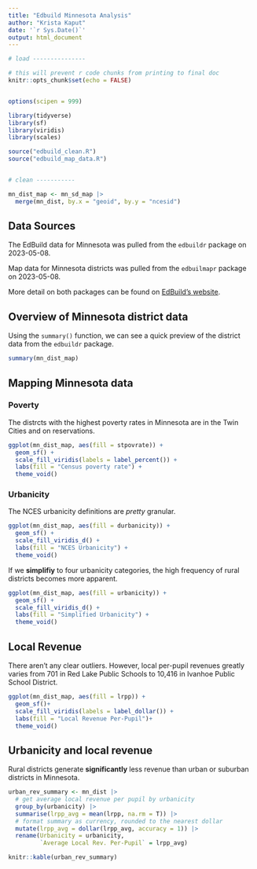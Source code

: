 ```yaml
---
title: "Edbuild Minnesota Analysis"
author: "Krista Kaput"
date: '`r Sys.Date()`'
output: html_document
---
```


```r

# load ---------------

# this will prevent r code chunks from printing to final doc
knitr::opts_chunk$set(echo = FALSE)


options(scipen = 999)

library(tidyverse)
library(sf)
library(viridis)
library(scales)

source("edbuild_clean.R")
source("edbuild_map_data.R")


# clean -----------

mn_dist_map <- mn_sd_map |> 
  merge(mn_dist, by.x = "geoid", by.y = "ncesid")

```

## Data Sources

The EdBuild data for Minnesota was pulled from the `edbuildr` package on 2023-05-08.

Map data for Minnesota districts was pulled from the `edbuilmapr` package on 2023-05-08.

More detail on both packages can be found on [EdBuild's website](http://viz.edbuild.org/workshops/edbuildr/).

## Overview of Minnesota district data

Using the `summary()` function, we can see a quick preview of the district data from the `edbuildr` package.

```r
summary(mn_dist_map)
```

## Mapping Minnesota data


### Poverty 

The distrcts with the highest poverty rates in Minnesota are in the Twin Cities and on reservations. 

```r

ggplot(mn_dist_map, aes(fill = stpovrate)) +
  geom_sf() + 
  scale_fill_viridis(labels = label_percent()) +
  labs(fill = "Census poverty rate") +
  theme_void()

```

### Urbanicity

The NCES urbanicity definitions are *pretty* granular.

```r

ggplot(mn_dist_map, aes(fill = durbanicity)) +
  geom_sf() + 
  scale_fill_viridis_d() +
  labs(fill = "NCES Urbanicity") +
  theme_void()

```

If we **simplifiy** to four urbanicity categories, the high frequency of rural districts becomes more apparent.

```r

ggplot(mn_dist_map, aes(fill = urbanicity)) +
  geom_sf() + 
  scale_fill_viridis_d() +
  labs(fill = "Simplified Urbanicity") +
  theme_void()

```


## Local Revenue

There aren't any clear outliers. However, local per-pupil revenues greatly varies from 701 in Red Lake Public Schools to 10,416 in Ivanhoe Public School District. 
```r
ggplot(mn_dist_map, aes(fill = lrpp)) +
  geom_sf()+
  scale_fill_viridis(labels = label_dollar()) +
  labs(fill = "Local Revenue Per-Pupil")+
  theme_void()

```


## Urbanicity and local revenue

Rural districts generate **significantly** less revenue than urban or suburban districts in Minnesota. 

```r

urban_rev_summary <- mn_dist |> 
  # get average local revenue per pupil by urbanicity
  group_by(urbanicity) |> 
  summarise(lrpp_avg = mean(lrpp, na.rm = T)) |> 
  # format summary as currency, rounded to the nearest dollar
  mutate(lrpp_avg = dollar(lrpp_avg, accuracy = 1)) |> 
  rename(Urbanicity = urbanicity,
         `Average Local Rev. Per-Pupil` = lrpp_avg)

knitr::kable(urban_rev_summary)

```
